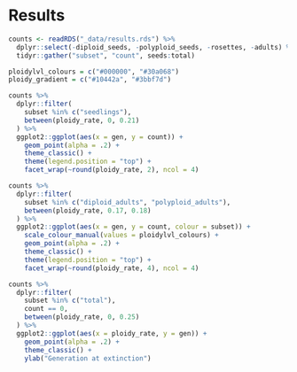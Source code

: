 # Results {#results}

```r
counts <- readRDS("_data/results.rds") %>%
  dplyr::select(-diploid_seeds, -polyploid_seeds, -rosettes, -adults) %>%
  tidyr::gather("subset", "count", seeds:total)

ploidylvl_colours = c("#000000", "#30a068")
ploidy_gradient = c("#10442a", "#3bbf7d")
```

```r
counts %>%
  dplyr::filter(
    subset %in% c("seedlings"), 
    between(ploidy_rate, 0, 0.21)
  ) %>%
  ggplot2::ggplot(aes(x = gen, y = count)) +
    geom_point(alpha = .2) +
    theme_classic() +
    theme(legend.position = "top") +
    facet_wrap(~round(ploidy_rate, 2), ncol = 4)
```


```r
counts %>%
  dplyr::filter(
    subset %in% c("diploid_adults", "polyploid_adults"), 
    between(ploidy_rate, 0.17, 0.18)
  ) %>%
  ggplot2::ggplot(aes(x = gen, y = count, colour = subset)) +
    scale_colour_manual(values = ploidylvl_colours) +
    geom_point(alpha = .2) +
    theme_classic() +
    theme(legend.position = "top") +
    facet_wrap(~round(ploidy_rate, 4), ncol = 4)
```

```r
counts %>% 
  dplyr::filter(
    subset %in% c("total"),
    count == 0,
    between(ploidy_rate, 0, 0.25)
  ) %>%
  ggplot2::ggplot(aes(x = ploidy_rate, y = gen)) +
    geom_point(alpha = .2) +
    theme_classic() +
    ylab("Generation at extinction")
```